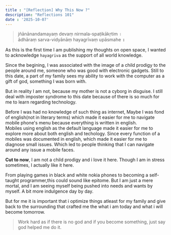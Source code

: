 ```yaml
---
title : "[Reflection] Why This Now ?"
description: "Reflections 101"
date : '2025-10-07'
---
```


> jñānānandamayaṃ devaṃ nirmala-spaṭikākṛtim । <br/>
  ādhāraṃ sarva-vidyānāṃ hayagrīvaṃ upāsmahe ॥

As this is the first time I am publishing my thoughts on open space, I wanted to acknowledge `hayagriva` as the support of all world knowledge.

Since the begining, I was associated with the image of a child prodigy to the people around me, someone who was good with electronic gadgets.
Still to this date, a part of my family sees my ability to work with the computer as a gift of god, something I was born with.

But in reality I am not, because my mother is not a cyborg in disguise. 
I still deal with imposter syndrome to this date because of there is so much for me to learn regarding technology. 

Before I was had no knowledge of such thing as internet, 
Maybe I was fond of english(not in literary terms) which made it easier for me to navigate mobile phone's menu because everything is written in english.<br/>
Mobiles using english as the default language made it easier for me to explore more about both english and techology.
Since every function of a mobiles was documented in english, which made it easier for me to diagnose small issues. 
Which led to people thinking that I can navigate around any issue a mobile faces.


**Cut to now**, I am not a child prodigy and i love it here.
Though I am in stress sometimes, I actually like it here.<br/>

From playing games in black and white nokia phones to becoming a self-taught programmer,this could sound like epitome.
But I am just a mere mortal, and I am seeing myself being pushed into needs and wants by myself. A bit more indulgence day by day.


But for me it is important that i optimize things atleast for my family and give back to the surrounding that crafted me the what i am today and what i will become tomorrow.



> Work hard as if there is no god and if you become something, just say god helped me do it.